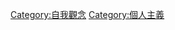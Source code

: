 {{Commons category|Narcissism}}
{{Catmore}}

[[Category:自我觀念|Category:自我觀念]]
[[Category:個人主義|Category:個人主義]]